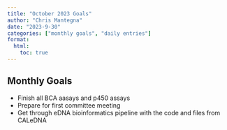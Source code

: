 ```yaml
---
title: "October 2023 Goals"
author: "Chris Mantegna"
date: "2023-9-30"
categories: ["monthly goals", "daily entries"]
format:
  html:
    toc: true
---
```


## Monthly Goals

-   Finish all BCA aasays and p450 assays
-   Prepare for first committee meeting
-   Get through eDNA bioinformatics pipeline with the code and files
    from CALeDNA
